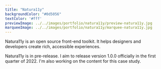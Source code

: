 ```yaml
---
title: "Natura11y"
backgroundColor: "#0d5056"
textColor: '#fff'
previewImage: ../../images/portfolio/natura11y/preview-natura11y.jpg
marqueeImage: ../../images/portfolio/natura11y/marquee-natura11y.jpg
---
```


<IntroBlock>

Natura11y is an open source front-end toolkit. It helps designers and developers create rich, accessible experiences. ​​​​

</IntroBlock>

<TextBlock>

Natura11y is in pre-release. I aim to release version 1.0.0 officially in the first quarter of 2022. I'm also working on the content for this case study.

</TextBlock>

